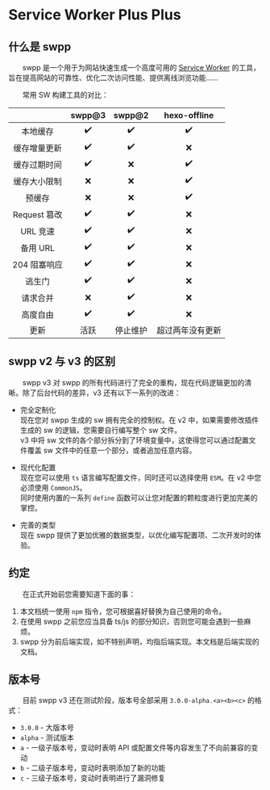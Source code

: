 # Service Worker Plus Plus

## 什么是 swpp

&emsp;&emsp;swpp 是一个用于为网站快速生成一个高度可用的 [Service Worker](https://developer.mozilla.org/zh-CN/docs/Web/API/ServiceWorker) 的工具，旨在提高网站的可靠性、优化二次访问性能、提供离线浏览功能……

&emsp;&emsp;常用 SW 构建工具的对比：

|            | swpp@3 | swpp@2 | hexo-offline |
|:----------:|:------:|:------:|:------------:|
|    本地缓存    |   ✔️   |   ✔️   |      ✔️      |
|   缓存增量更新   |   ✔️   |   ✔️   |      ❌       |
|   缓存过期时间   |   ✔️   |   ❌    |      ✔️      |
|   缓存大小限制   |   ❌    |   ❌    |      ✔️      |
|    预缓存     |   ❌    |   ❌    |      ✔️      |
| Request 篡改 |   ✔️   |   ✔️   |      ❌       |
|   URL 竞速   |   ✔️   |   ✔️   |      ❌       |
|   备用 URL   |   ✔️   |   ✔️   |      ❌       |
|  204 阻塞响应  |   ✔️   |   ✔️   |      ❌       |
|    逃生门     |   ✔️   |   ✔️   |      ❌       |
|    请求合并    |   ❌    |   ✔️   |      ❌       |
|    高度自由    |   ✔️   |   ✔️   |      ❌       |
|     更新     |   活跃   |  停止维护  |   超过两年没有更新   |

## swpp v2 与 v3 的区别

&emsp;&emsp;swpp v3 对 swpp 的所有代码进行了完全的重构，现在代码逻辑更加的清晰。除了后台代码的差异，v3 还有以下一系列的改进：

+ 完全定制化<br/>
    现在您对 swpp 生成的 sw 拥有完全的控制权。在 v2 中，如果需要修改插件生成的 sw 的逻辑，您需要自行编写整个 sw 文件。<br/>
    v3 中将 sw 文件的各个部分拆分到了环境变量中，这使得您可以通过配置文件覆盖 sw 文件中的任意一个部分，或者追加任意内容。

+ 现代化配置<br/>
    现在您可以使用 `ts` 语言编写配置文件，同时还可以选择使用 `ESM`。在 v2 中您必须使用 `CommonJS`。<br/>
    同时使用内置的一系列 `define` 函数可以让您对配置的颗粒度进行更加完美的掌控。

+ 完善的类型<br/>
    现在 swpp 提供了更加优雅的数据类型，以优化编写配置项、二次开发时的体验。

## 约定

&emsp;&emsp;在正式开始前您需要知道下面的事：

1. 本文档统一使用 `npm` 指令，您可根据喜好替换为自己使用的命令。
2. 在使用 swpp 之前您应当具备 ts/js 的部分知识，否则您可能会遇到一些麻烦。
3. swpp 分为前后端实现，如不特别声明，均指后端实现。本文档是后端实现的文档。

## 版本号

&emsp;&emsp;目前 swpp v3 还在测试阶段，版本号全部采用 `3.0.0-alpha.<a><b><c>` 的格式：

+ `3.0.0` - 大版本号
+ `alpha` - 测试版本
+ `a` - 一级子版本号，变动时表明 API 或配置文件等内容发生了不向前兼容的变动
+ `b` - 二级子版本号，变动时表明添加了新的功能
+ `c` - 三级子版本号，变动时表明进行了漏洞修复